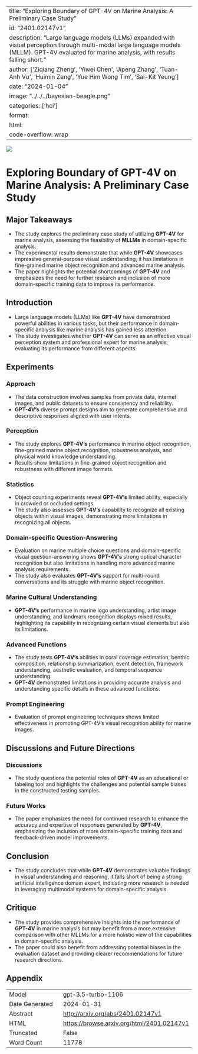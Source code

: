 
---
title: "Exploring Boundary of GPT-4V on Marine Analysis: A Preliminary Case Study"
id: "2401.02147v1"
description: "Large language models (LLMs) expanded with visual perception through multi-modal large language models (MLLM). GPT-4V evaluated for marine analysis, with results falling short."
author: ['Ziqiang Zheng', 'Yiwei Chen', 'Jipeng Zhang', 'Tuan-Anh Vu', 'Huimin Zeng', 'Yue Him Wong Tim', 'Sai-Kit Yeung']
date: "2024-01-04"
image: "../../../bayesian-beagle.png"
categories: ['hci']
format:
  html:
    code-overflow: wrap
---

![](None)

# Exploring Boundary of GPT-4V on Marine Analysis: A Preliminary Case Study

## Major Takeaways
- The study explores the preliminary case study of utilizing **GPT-4V** for marine analysis, assessing the feasibility of **MLLMs** in domain-specific analysis.
- The experimental results demonstrate that while **GPT-4V** showcases impressive general-purpose visual understanding, it has limitations in fine-grained marine object recognition and advanced marine analysis.
- The paper highlights the potential shortcomings of **GPT-4V** and emphasizes the need for further research and inclusion of more domain-specific training data to improve its performance.

## Introduction
- Large language models (LLMs) like **GPT-4V** have demonstrated powerful abilities in various tasks, but their performance in domain-specific analysis like marine analysis has gained less attention.
- The study investigates whether **GPT-4V** can serve as an effective visual perception system and professional expert for marine analysis, evaluating its performance from different aspects.

## Experiments
### Approach
- The data construction involves samples from private data, internet images, and public datasets to ensure consistency and reliability.
- **GPT-4V's** diverse prompt designs aim to generate comprehensive and descriptive responses aligned with user intents.

### Perception
- The study explores **GPT-4V's** performance in marine object recognition, fine-grained marine object recognition, robustness analysis, and physical world knowledge understanding.
- Results show limitations in fine-grained object recognition and robustness with different image formats.

### Statistics
- Object counting experiments reveal **GPT-4V's** limited ability, especially in crowded or occluded settings.
- The study also assesses **GPT-4V's** capability to recognize all existing objects within visual images, demonstrating more limitations in recognizing all objects.

### Domain-specific Question-Answering
- Evaluation on marine multiple choice questions and domain-specific visual question-answering shows **GPT-4V's** strong optical character recognition but also limitations in handling more advanced marine analysis requirements.
- The study also evaluates **GPT-4V's** support for multi-round conversations and its struggle with marine object recognition.

### Marine Cultural Understanding
- **GPT-4V's** performance in marine logo understanding, artist image understanding, and landmark recognition displays mixed results, highlighting its capability in recognizing certain visual elements but also its limitations.

### Advanced Functions
- The study tests **GPT-4V's** abilities in coral coverage estimation, benthic composition, relationship summarization, event detection, framework understanding, aesthetic evaluation, and temporal sequence understanding.
- **GPT-4V** demonstrated limitations in providing accurate analysis and understanding specific details in these advanced functions.

### Prompt Engineering
- Evaluation of prompt engineering techniques shows limited effectiveness in promoting GPT-4V's visual recognition ability for marine images.

## Discussions and Future Directions
### Discussions
- The study questions the potential roles of **GPT-4V** as an educational or labeling tool and highlights the challenges and potential sample biases in the constructed testing samples.

### Future Works
- The paper emphasizes the need for continued research to enhance the accuracy and expertise of responses generated by **GPT-4V**, emphasizing the inclusion of more domain-specific training data and feedback-driven model improvements.

## Conclusion
- The study concludes that while **GPT-4V** demonstrates valuable findings in visual understanding and reasoning, it falls short of being a strong artificial intelligence domain expert, indicating more research is needed in leveraging multimodal systems for domain-specific analysis.

## Critique
- The study provides comprehensive insights into the performance of **GPT-4V** in marine analysis but may benefit from a more extensive comparison with other MLLMs for a more holistic view of the capabilities in domain-specific analysis.
- The paper could also benefit from addressing potential biases in the evaluation dataset and providing clearer recommendations for future research directions.

## Appendix

|          |          |
|----------|----------|
| Model     | gpt-3.5-turbo-1106       |
| Date Generated     | 2024-01-31       |
| Abstract | [http://arxiv.org/abs/2401.02147v1](http://arxiv.org/abs/2401.02147v1)        |
| HTML     | [https://browse.arxiv.org/html/2401.02147v1](https://browse.arxiv.org/html/2401.02147v1)       |
| Truncated       | False       |
| Word Count       | 11778       |